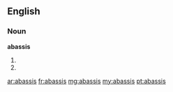 ==English==

===Noun===
'''abassis'''

# {{alternative spelling of|abassi}}
# {{plural of|abassi}}

[[ar:abassis]]
[[fr:abassis]]
[[mg:abassis]]
[[my:abassis]]
[[pt:abassis]]